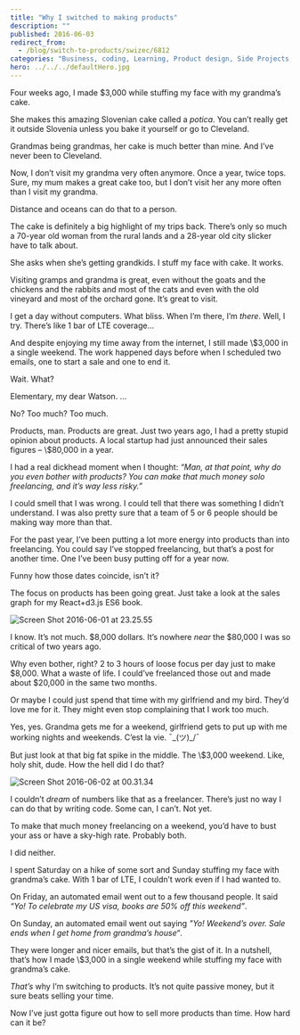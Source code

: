 ```yaml
---
title: "Why I switched to making products"
description: ""
published: 2016-06-03
redirect_from:
  - /blog/switch-to-products/swizec/6812
categories: "Business, coding, Learning, Product design, Side Projects, Slovenia"
hero: ../../../defaultHero.jpg
---
```


Four weeks ago, I made $3,000 while stuffing my face with my grandma’s cake.

She makes this amazing Slovenian cake called a _potica_. You can’t really get it outside Slovenia unless you bake it yourself or go to Cleveland.

Grandmas being grandmas, her cake is much better than mine. And I’ve never been to Cleveland.

Now, I don’t visit my grandma very often anymore. Once a year, twice tops. Sure, my mum makes a great cake too, but I don’t visit her any more often than I visit my grandma.

Distance and oceans can do that to a person.

The cake is definitely a big highlight of my trips back. There’s only so much a 70-year old woman from the rural lands and a 28-year old city slicker have to talk about.

She asks when she’s getting grandkids. I stuff my face with cake. It works.

Visiting gramps and grandma is great, even without the goats and the chickens and the rabbits and most of the cats and even with the old vineyard and most of the orchard gone. It’s great to visit.

I get a day without computers. What bliss. When I’m there, I’m _there_. Well, I try. There’s like 1 bar of LTE coverage…

And despite enjoying my time away from the internet, I still made \\$3,000 in a single weekend. The work happened days before when I scheduled two emails, one to start a sale and one to end it.

Wait. What?

Elementary, my dear Watson. …

No? Too much? Too much.

Products, man. Products are great. Just two years ago, I had a pretty stupid opinion about products. A local startup had just announced their sales figures – \\$80,000 in a year.

I had a real dickhead moment when I thought: _“Man, at that point, why do you even bother with products? You can make that much money solo freelancing, and it’s way less risky.”_

I could smell that I was wrong. I could tell that there was something I didn’t understand. I was also pretty sure that a team of 5 or 6 people should be making way more than that.

For the past year, I’ve been putting a lot more energy into products than into freelancing. You could say I’ve stopped freelancing, but that’s a post for another time. One I’ve been busy putting off for a year now.

Funny how those dates coincide, isn’t it?

The focus on products has been going great. Just take a look at the sales graph for my React+d3.js ES6 book.

![Screen Shot 2016-06-01 at 23.25.55](https://swizec.com/blog/wp-content/uploads/2016/06/Screen-Shot-2016-06-01-at-23.25.55-1024x469.png)

I know. It’s not much. $8,000 dollars. It’s nowhere _near_ the $80,000 I was so critical of two years ago.

Why even bother, right? 2 to 3 hours of loose focus per day just to make $8,000. What a waste of life. I could’ve freelanced those out and made about $20,000 in the same two months.

Or maybe I could just spend that time with my girlfriend and my bird. They’d love me for it. They might even stop complaining that I work too much.

Yes, yes. Grandma gets me for a weekend, girlfriend gets to put up with me working nights and weekends. C’est la vie. ¯\_(ツ)\_/¯

But just look at that big fat spike in the middle. The \\$3,000 weekend. Like, holy shit, dude. How the hell did I do that?

![Screen Shot 2016-06-02 at 00.31.34](https://swizec.com/blog/wp-content/uploads/2016/06/Screen-Shot-2016-06-02-at-00.31.34-1024x468.png)

I couldn’t _dream_ of numbers like that as a freelancer. There’s just no way I can do that by writing code. Some can, I can’t. Not yet.

To make that much money freelancing on a weekend, you’d have to bust your ass or have a sky-high rate. Probably both.

I did neither.

I spent Saturday on a hike of some sort and Sunday stuffing my face with grandma’s cake. With 1 bar of LTE, I couldn’t work even if I had wanted to.

On Friday, an automated email went out to a few thousand people. It said _“Yo! To celebrate my US visa, books are 50% off this weekend”_.

On Sunday, an automated email went out saying _"Yo! Weekend’s over. Sale ends when I get home from grandma’s house“_.

They were longer and nicer emails, but that’s the gist of it. In a nutshell, that’s how I made \\$3,000 in a single weekend while stuffing my face with grandma’s cake.

_That’s_ why I’m switching to products. It’s not quite passive money, but it sure beats selling your time.

Now I’ve just gotta figure out how to sell more products than time. How hard can it be?
